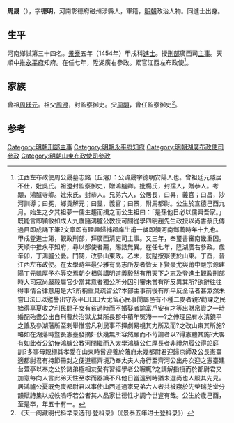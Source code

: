 '''周晟'''（{{bd|1429年||1479年||Zhou周}}），字'''德明'''，河南彰德府磁州涉縣人，軍籍，[[明朝|明朝]]政治人物。同進士出身。

==生平==
河南鄉試第三十四名。[[景泰|景泰]]五年（1454年）甲戌科[[進士|進士]]。授[[刑部|刑部]]廣西司[[主事|主事]]。天順中推[[永平府|永平府]]知府。在任七年，陞湖廣右參政。累官江西左布政使<ref>江西左布政使周公晟墓志銘（丘濬）：公諱晟字德明安陽人也。曾祖廷元隱居不仕，妣吳氏。祖澄封監察御史，贈鴻臚卿。妣楊氏，封孺人，贈恭人。考顒，鴻臚寺卿。妣宋氏，封恭人。兄弟六人，公居長，曰昇，義官；曰昌，沙河訓導；曰冕，鄉貢解元；曰昱，義官；曰景，附馬都尉。公生於宣德己酉九月。始生之夕其祖夢一儒生趨而揖之而公生祖曰：「是孫他日必以儒興吾家。」既能言即頴敏如成人九歲隨鴻臚公教授可間從學四明趙先生政授以尚書蔡氏傳過目即成誦下筆?文章即有理趣歸補郡庠生甫一歲即領河南鄉薦時年十九也。甲戌登進士第，觀政刑部，拜廣西清吏司主事。又三年，奉璽書審南畿重囚。天順中推永平知府，尋以部使者薦，賜誥無異。在任七年，陞湖廣右參政。歲辛卯，丁鴻臚公憂。門闋，改參山東政。乙未，就陞按察使於山東。丁酉，晉江西左布政使。在太學時年最少雅有高志所友者皆天下賢豪尤與莆中嚴宗源建陽丁元凱厚予亦辱交焉朝夕相與講明道義毅然有用天下之志及登進土觀政刑部時大司寇尚嚴毅屬官少當其意者獨公所分囚引審未嘗有所反異其所?欲辭往往得事情合律意用是大?所稱重具疏留公?本部主事前後有所平反全活者甚眾然未嘗□法□以邀譽出守永平□□□大尤留心民事聞屬邑有不種二麥者親?勸課之民始得享夏收之利民間子女有貧過時而不婚娶者諭富戶安有才等出財帛資之一時婚配殆盡公出自刑曹於治獄尤其所長郡中積年冤滯一一?之伸理民有水清鏡平之謠及參湖藩所至剌舉惟當凡利民事不擇劇易視其力所及而?之改山東其所施?略如在湖藩時暨長憲臺發摘奸伏幾無所容然嚴而不苛論者以?得憲體其施?大畧有如此者公幼侍鴻臚公教河間繼而入太學鴻臚公仁厚長者非禮勿履公得於庭訓?多事母親極其孝愛在山東時嘗迎養於藩府未幾都尉君迎歸京師及公長憲臺適都尉君有持節冊封之便道經齊境乃奉太夫人舟行至齊河公出舟次迎之憲臺建台萱亭以奉之公於諸弟極相友愛有習經學者公暇輒?之講解指授而於都尉君又加意每向人言此弟天性至孝而器識不凡他日當遠到時猶未選尚也人服其先見。居鴻臚公憂既免喪都尉君以事使山西道過家兄弟六人者共被寢於先塋瑞芝堂分韻賦詩集以成帙嗚呼若公者其人品家世德性才調今世豈有哉。公生於歲己酉，至是卒，年五十有一。</ref>。

==家族==
曾祖[[周廷元|周廷元]]。祖父[[周澄|周澄]]，封監察御史。父[[周顒|周顒]]，曾任監察御史<ref>《天一阁藏明代科举录选刊·登科录》（《景泰五年进士登科录》）</ref>。

==参考==
{{reflist}}
{{明朝人物小作品}}
{{景泰五年甲戌科殿試金榜}}
{{DEFAULTSORT:Zhou周}}

[[Category:明朝刑部主事|Category:明朝刑部主事]]
[[Category:明朝永平府知府|Category:明朝永平府知府]]
[[Category:明朝湖廣布政使司參政|Category:明朝湖廣布政使司參政]]
[[Category:明朝山東布政使司參政|Category:明朝山東布政使司參政]]
